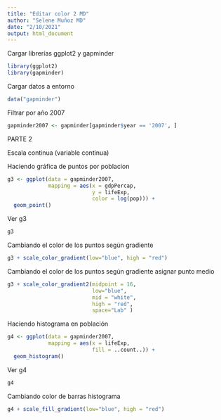 ```yaml
---
title: "Editar color 2 MD"
author: "Selene Muñoz MD"
date: "2/10/2021"
output: html_document
---
```


Cargar librerías ggplot2 y gapminder
```r
library(ggplot2)
library(gapminder)
```

Cargar datos a entorno
```r
data("gapminder")
```

Filtrar por año 2007
```r
gapminder2007 <- gapminder[gapminder$year == '2007', ]
```


########### PARTE 2  ###############


Escala continua (variable continua)

Haciendo gráfica de puntos por poblacion
```r
g3 <- ggplot(data = gapminder2007,
             mapping = aes(x = gdpPercap, 
                           y = lifeExp,
                           color = log(pop))) +
  geom_point()
```

Ver g3
```r
g3
```

Cambiando el color de los puntos según gradiente
```r
g3 + scale_color_gradient(low="blue", high = "red")
```

Cambiando el color de los puntos según gradiente asignar punto medio
```r
g3 + scale_color_gradient2(midpoint = 16,
                           low="blue",
                           mid = "white", 
                           high = "red", 
                           space="Lab" )
```

Haciendo histograma en población
```r
g4 <- ggplot(data = gapminder2007,
             mapping = aes(x = lifeExp,
                           fill = ..count..)) +
  geom_histogram()
```

Ver g4
```r
g4
```

Cambiando color de barras histograma
```r
g4 + scale_fill_gradient(low="blue", high = "red")
```
